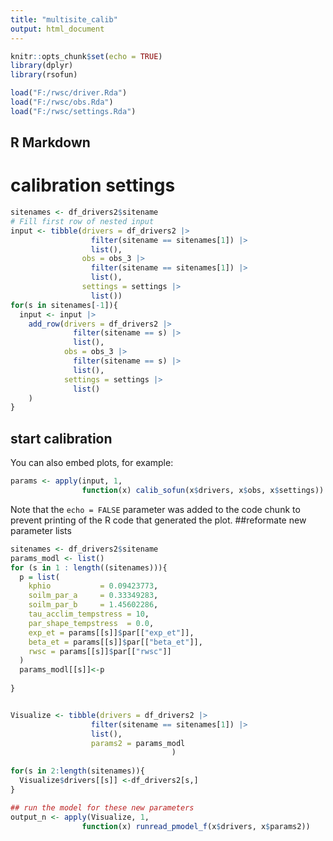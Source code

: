 ```yaml
---
title: "multisite_calib"
output: html_document
---
```


```r
knitr::opts_chunk$set(echo = TRUE)
library(dplyr)
library(rsofun)

load("F:/rwsc/driver.Rda")
load("F:/rwsc/obs.Rda")
load("F:/rwsc/settings.Rda")

```

## R Markdown

# calibration settings

```r
sitenames <- df_drivers2$sitename
# Fill first row of nested input
input <- tibble(drivers = df_drivers2 |>
                  filter(sitename == sitenames[1]) |>
                  list(),
                obs = obs_3 |>
                  filter(sitename == sitenames[1]) |>
                  list(),
                settings = settings |>
                  list())
for(s in sitenames[-1]){
  input <- input |>
    add_row(drivers = df_drivers2 |>
              filter(sitename == s) |>
              list(),
            obs = obs_3 |>
              filter(sitename == s) |>
              list(),
            settings = settings |>
              list()
    )
}
```

## start calibration

You can also embed plots, for example:

```r
params <- apply(input, 1, 
                function(x) calib_sofun(x$drivers, x$obs, x$settings))
```

Note that the `echo = FALSE` parameter was added to the code chunk to prevent printing of the R code that generated the plot.
##reformate new parameter lists
```r
sitenames <- df_drivers2$sitename
params_modl <- list()
for (s in 1 : length((sitenames))){
  p = list(
    kphio           = 0.09423773,
    soilm_par_a     = 0.33349283,
    soilm_par_b     = 1.45602286,
    tau_acclim_tempstress = 10,
    par_shape_tempstress  = 0.0,
    exp_et = params[[s]]$par[["exp_et"]],
    beta_et = params[[s]]$par[["beta_et"]],
    rwsc = params[[s]]$par[["rwsc"]]
  )
  params_modl[[s]]<-p
  
}


Visualize <- tibble(drivers = df_drivers2 |>
                  filter(sitename == sitenames[1]) |>
                  list(),
                  params2 = params_modl 
                                    )
                
for(s in 2:length(sitenames)){
  Visualize$drivers[[s]] <-df_drivers2[s,]
}

## run the model for these new parameters
output_n <- apply(Visualize, 1, 
                function(x) runread_pmodel_f(x$drivers, x$params2))

```

